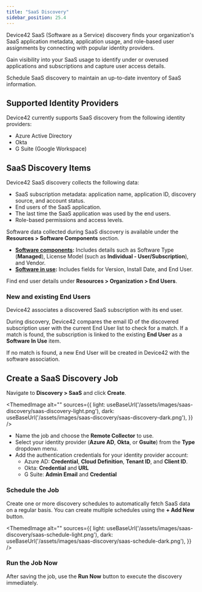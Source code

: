```yaml
---
title: "SaaS Discovery"
sidebar_position: 25.4
---
```



Device42 SaaS (Software as a Service) discovery finds your organization's SaaS application metadata, application usage, and role-based user assignments by connecting with popular identity providers. 

Gain visibility into your SaaS usage to identify under or overused applications and subscriptions and capture user access details. 

Schedule SaaS discovery to maintain an up-to-date inventory of SaaS information.

## Supported Identity Providers

Device42 currently supports SaaS discovery from the following identity providers:

- Azure Active Directory
- Okta
- G Suite (Google Workspace)

## SaaS Discovery Items

Device42 SaaS discovery collects the following data:

- SaaS subscription metadata: application name, application ID, discovery source, and account status.
- End users of the SaaS application.
- The last time the SaaS application was used by the end users.
- Role-based permissions and access levels.

Software data collected during SaaS discovery is available under the **Resources > Software Components** section. 

- **[Software components](/infrastructure-management/software/software-components.mdx):** Includes details such as Software Type (**Managed**), License Model (such as **Individual - User/Subscription**), and Vendor.
- **[Software in use](/infrastructure-management/software/software-in-use.mdx):** Includes fields for Version, Install Date, and End User.

Find end user details under **Resources > Organization > End Users**. 

### New and existing End Users

Device42 associates a discovered SaaS subscription with its end user.

During discovery, Device42 compares the email ID of the discovered subscription user with the current End User list to check for a match. If a match is found, the subscription is linked to the existing **End User** as a **Software In Use** item.

If no match is found, a new End User will be created in Device42 with the software association. 

## Create a SaaS Discovery Job

Navigate to **Discovery > SaaS** and click **Create**.

<ThemedImage
alt=""
sources={{
    light: useBaseUrl('/assets/images/saas-discovery/saas-discovery-light.png'),
    dark: useBaseUrl('/assets/images/saas-discovery/saas-discovery-dark.png'),
}}
/>

- Name the job and choose the **Remote Collector** to use.
- Select your identity provider (**Azure AD**, **Okta**, or **Gsuite**) from the **Type** dropdown menu.
- Add the authentication credentials for your identity provider account: 
    - Azure AD: **Credential**, **Cloud Definition**, **Tenant ID**, and **Client ID**.
    - Okta: **Credential** and **URL**
    - G Suite: **Admin Email** and **Credential**


### Schedule the Job

Create one or more discovery schedules to automatically fetch SaaS data on a regular basis. You can create multiple schedules using the **+ Add New** button.

<ThemedImage
alt=""
sources={{
    light: useBaseUrl('/assets/images/saas-discovery/saas-schedule-light.png'),
    dark: useBaseUrl('/assets/images/saas-discovery/saas-schedule-dark.png'),
}}
/>

### Run the Job Now

After saving the job, use the **Run Now** button to execute the discovery immediately.
